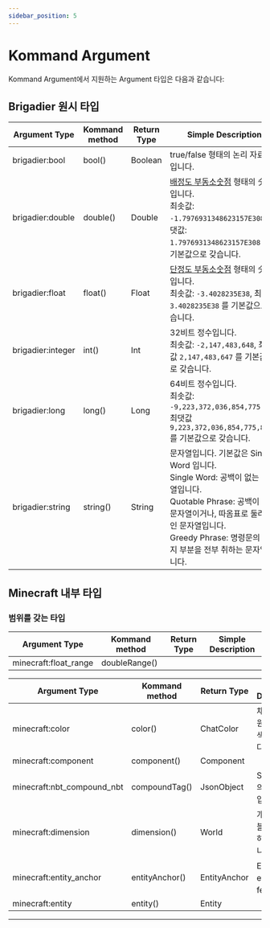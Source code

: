 ```yaml
---
sidebar_position: 5
---
```


# Kommand Argument

Kommand Argument에서 지원하는 Argument 타입은 다음과 같습니다:

<!-- Reference: https://minecraft.fandom.com/wiki/Argument_types -->

## Brigadier 원시 타입

| Argument Type     | Kommand method | Return Type | Simple Description                                           |
| ----------------- | -------------- | ----------- | ------------------------------------------------------------ |
| brigadier:bool    | bool()         | Boolean     | true/false 형태의 논리 자료형입니다.                         |
| brigadier:double  | double()       | Double      | [배정도 부동소숫점](https://en.wikipedia.org/wiki/Double_precision_floating-point_format) 형태의 숫자입니다.<br />최솟값: `-1.7976931348623157E308`, 최댓값: `1.7976931348623157E308` 를 기본값으로 갖습니다. |
| brigadier:float   | float()        | Float       | [단정도 부동소숫점](https://en.wikipedia.org/wiki/Single_precision_floating-point_format) 형태의 숫자입니다.<br />최솟값: `-3.4028235E38`, 최댓값: `3.4028235E38` 를 기본값으로 갖습니다. |
| brigadier:integer | int()          | Int         | 32비트 정수입니다.<br />최솟값: `-2,147,483,648`, 최댓값 `2,147,483,647` 를 기본값으로 갖습니다. |
| brigadier:long    | long()         | Long        | 64비트 정수입니다.<br />최솟값: `-9,223,372,036,854,775,808`, 최댓값 `9,223,372,036,854,775,807` 를 기본값으로 갖습니다. |
| brigadier:string  | string()       | String      | 문자열입니다. 기본값은 Single Word 입니다.<br />Single Word: 공백이 없는 문자열입니다.<br />Quotable Phrase: 공백이 없는 문자열이거나, 따옴표로 둘러싸인 문자열입니다.<br />Greedy Phrase: 명령문의 나머지 부분을 전부 취하는 문자열입니다. |

## Minecraft 내부 타입 

### 범위를 갖는 타입


| Argument Type              | Kommand method | Return Type  | Simple Description             |
| -------------------------- | -------------- | ------------ | ------------------------------ |
| minecraft:float_range | doubleRange() | 

| Argument Type              | Kommand method | Return Type  | Simple Description             |
| -------------------------- | -------------- | ------------ | ------------------------------ |
| minecraft:color            | color()        | ChatColor    | 채팅에서 지원하는 모든 색상 값입니다. |
| minecraft:component        | component()    | Component    | <!-- TODO: 이거어케함--> |
| minecraft:nbt_compound_nbt | compoundTag()  | JsonObject   | SNBT 포멧의 복합 NBT입니다.    |
| minecraft:dimension        | dimension()    | World        | 개채, 청크 및 블록을 포함하는 월드입니다. |
| minecraft:entity_anchor    | entityAnchor() | EntityAnchor | Entity의 eyes 혹은 feet입니다. |
| minecraft:entity           | entity()       | Entity       |                                |


---

<!-- TODO: UPDATE CONTENTS -->